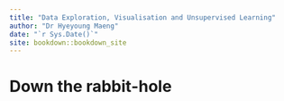 ```yaml
--- 
title: "Data Exploration, Visualisation and Unsupervised Learning"
author: "Dr Hyeyoung Maeng"
date: "`r Sys.Date()`"
site: bookdown::bookdown_site
---
```


# Down the rabbit-hole



